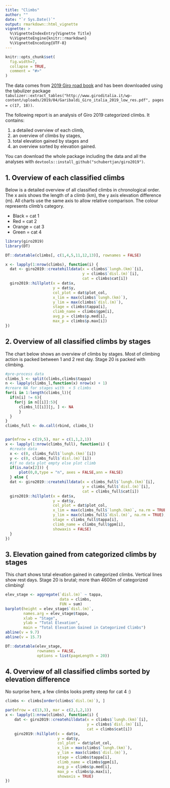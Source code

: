 ```yaml
---
title: "Climbs"
author: ""
date: "`r Sys.Date()`"
output: rmarkdown::html_vignette
vignette: >
  %\VignetteIndexEntry{Vignette Title}
  %\VignetteEngine{knitr::rmarkdown}
  %\VignetteEncoding{UTF-8}
---
```


```r
knitr::opts_chunk$set(
  fig.width=7,
  collapse = TRUE,
  comment = "#>"
)
```

The data comes from [2019 Giro road book](http://www.giroditalia.it/wp-content/uploads/2019/04/Garibaldi_Giro_italia_2019_low_res.pdf) and has been downloaded using the tabulizer package ```tabulizer::extract_tables("http://www.giroditalia.it/wp-content/uploads/2019/04/Garibaldi_Giro_italia_2019_low_res.pdf", pages = c(17, 18))```.


The following report is an analysis of Giro 2019 categorized climbs. It contains:

1. a detailed overview of each climb, 
2. an overview of climbs by stages, 
3. total elevation gained by stages and 
4. an overview sorted by elevation gained.


You can download the whole package including the data and all the analyses with ```devtools::install_github("schubertjan/giro2019")```.


## 1. Overview of each classified climbs
Below is a detailed overview of all classified climbs in chronological order. The x axis shows the length of a climb (km), the y axis elevation difference (m). All charts use the same axis to allow relative comparison. The colour represents climb's category.

* Black = cat 1
* Red = cat 2
* Orange = cat 3
* Green = cat 4

```r
library(giro2019)
library(DT)

DT::datatable(climbs[, c(1,4,5,11,12,13)], rownames = FALSE)

x <- lapply(1:nrow(climbs), function(i) {
  dat <- giro2019::createhilldata(x = climbs$`lungh.(km)`[i],
                                  y = climbs$`disl.(m)`[i],
                                  cat = climbs$cat[i])
  giro2019::hillplot(x = dat$x,
                     y = dat$y,
                     col_plot = dat$plot_col,
                     x_lim = max(climbs$`lungh.(km)`),
                     y_lim = max(climbs$`disl.(m)`),
                     stage = climbs$tappa[i],
                     climb_name = climbs$gpm[i],
                     avg_p = climbs$p.med[i],
                     max_p = climbs$p.max[i])
})
```


## 2. Overview of all classified climbs by stages
The chart below shows an overview of climbs by stages. Most of climbing action is packed between 1 and 2 rest day. Stage 20 is packed with climbing.

```r
#pre-process data
climbs_l <- split(climbs,climbs$tappa)
n <- lapply(climbs_l,function(x) nrow(x) + 1)
#creare NA for stages with  < 5 climbs 
for(i in 1:length(climbs_l)){
  if(n[i] != 6){
    for(j in n[[i]]:5){
      climbs_l[[i]][j, ] <- NA
      }
  }
}
climbs_full <- do.call(rbind, climbs_l)


par(mfrow = c(19,5), mar = c(1,1,2,1))
x <- lapply(1:nrow(climbs_full), function(i) {
  #create data
  x <- c(0, climbs_full$`lungh.(km)`[i])
  y <- c(0, climbs_full$`disl.(m)`[i])
  #if no data plot empty else plot climb
  if(is.na(x[2])) {
      plot(0,0,type = "n", axes = FALSE,ann = FALSE)
  } else {
  dat <- giro2019::createhilldata(x = climbs_full$`lungh.(km)`[i],
                                  y = climbs_full$`disl.(m)`[i],
                                  cat = climbs_full$cat[i])
  giro2019::hillplot(x = dat$x,
                     y = dat$y,
                     col_plot = dat$plot_col,
                     x_lim = max(climbs_full$`lungh.(km)`, na.rm = TRUE),
                     y_lim = max(climbs_full$`disl.(m)`, na.rm = TRUE),
                     stage = climbs_full$tappa[i],
                     climb_name = climbs_full$gpm[i],
                     showaxis = FALSE)
  }
})
```


## 3. Elevation gained from categorized climbs by stages
This chart shows total elevation gained in categorized climbs. Vertical lines show rest days. Stage 20 is brutal; more than 4600m of categorized climbing!

```r
elev_stage <- aggregate(`disl.(m)` ~ tappa,
                        data = climbs,
                        FUN = sum)
barplot(height = elev_stage$`disl.(m)`, 
        names.arg = elev_stage$tappa, 
        xlab = "Stage",
        ylab = "Total Elevation",
        main = "Total Elevation Gained in Categorized Climbs")
abline(v = 9.7)
abline(v = 15.7)

DT::datatable(elev_stage, 
              rownames = FALSE, 
              options = list(pageLength = 20))
```


## 4. Overview of all classified climbs sorted by elevation difference
No surprise here, a few climbs looks pretty steep for cat 4 :)

```r
climbs <- climbs[order(climbs$`disl.(m)`), ]

par(mfrow = c(13,3), mar = c(2,1,2,1))
x <- lapply(1:nrow(climbs), function(i) {
    dat <- giro2019::createhilldata(x = climbs$`lungh.(km)`[i],
                                    y = climbs$`disl.(m)`[i],
                                    cat = climbs$cat[i])
    giro2019::hillplot(x = dat$x,
                       y = dat$y,
                       col_plot = dat$plot_col,
                       x_lim = max(climbs$`lungh.(km)`),
                       y_lim = max(climbs$`disl.(m)`),
                       stage = climbs$tappa[i],
                       climb_name = climbs$gpm[i],
                       avg_p = climbs$p.med[i],
                       max_p = climbs$p.max[i],
                       showaxis = TRUE)
})
```
